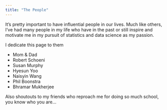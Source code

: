 ```yaml
---
title: "The People"
---
```


It's pretty important to have influential people in our lives. Much like others, I've had many people in my life who have in the past or still inspire and motivate me in my pursuit of statistics and data science as my passion. 


I dedicate this page to them


- Mom & Dad
- Robert Schoeni
- Susan Murphy
- Hyesun Yoo
- Naisyin Wang
- Phil Boonstra
- Bhramar Mukherjee


Also shoutouts to my friends who reproach me for doing so much school, you know who you are...